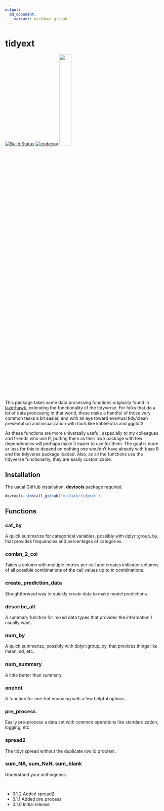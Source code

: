 ```yaml
---
output:
  md_document:
    variant: markdown_github
---
```


# tidyext 
<!-- <img src="man/img/lh_hex.png" align="right" width = 360/> -->

[![Build Status](https://travis-ci.org/m-clark/tidyext.svg?branch=master)](https://travis-ci.org/m-clark/tidyext)
[![codecov](https://codecov.io/gh/m-clark/tidyext/branch/master/graph/badge.svg)](https://codecov.io/gh/m-clark/tidyext)
<a href="https://github.com/m-clark/tidyext" alt="Miscellaneous Shenanigans">
        <img src="https://img.shields.io/badge/miscellaneous_shenanigans-constant-ff5500.svg?colorA=00aaff&longCache=true&style=for-the-badge"  width=27.5%/></a>

<br>

This package takes some data processing functions originally found in [lazerhawk](https://github.com/m-clark/lazerhawk), extending the functionality of the tidyverse.  For folks that do a lot of data processing in that world, these make a handful of those very common tasks a bit easier, and with an eye toward eventual tidy/clean presentation and visualization with tools like kableExtra and ggplot2.

As these functions are more universally useful, especially to my colleagues and friends who use R, putting them as their own package with few dependencies will perhaps make it easier to use for them.  The goal is more or less for this to depend on nothing one wouldn't have already with base R and the tidyverse package loaded. Also, as all the functions use the tidyverse functionality, they are easily customizable.


## Installation

The usual GitHub installation. **devtools** package required.

```r
devtools::install_github('m-clark/tidyext')
```

## Functions

### cat_by
A quick summarize for categorical variables, possibly with dplyr::group_by, that provides frequencies and percentages of categories.

### combn_2_col
Takes a column with multiple entries per cell and creates indicator columns of all possible combinations of the cell values up to m combinations.

### create_prediction_data
Straightforward way to quickly create data to make model predictions.

### describe_all
A summary function for mixed data types that provides the information I usually want.

### num_by
A quick summarize, possibly with dplyr::group_by, that provides things like mean, sd, etc.

### num_summary
A little better than summary.

### onehot
A function for one-hot encoding with a few helpful options.

### pre_process
Easily pre-process a data set with common operations like standardization, logging, etc.

### spread2
The tidyr spread without the duplicate row id problem.

### sum_NA, sum_NaN, sum_blank
Understand your nothingness.

<br>

- 0.1.2 Added spread2
- 0.1.1 Added pre_process
- 0.1.0 Initial release
